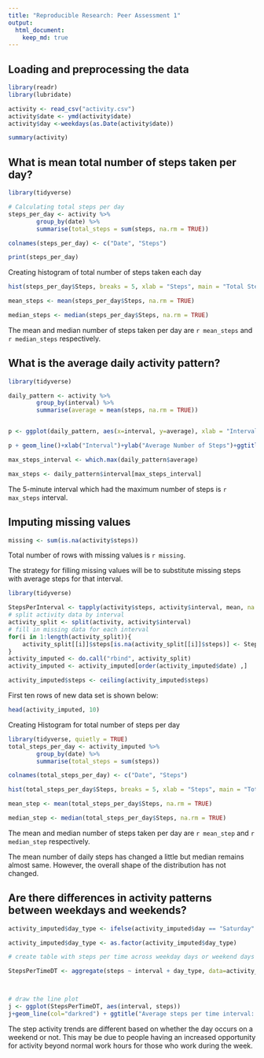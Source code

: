 ```yaml
---
title: "Reproducible Research: Peer Assessment 1"
output: 
  html_document:
    keep_md: true
---
```



## Loading and preprocessing the data
```r
library(readr)
library(lubridate)

activity <- read_csv("activity.csv")
activity$date <- ymd(activity$date)
activity$day <-weekdays(as.Date(activity$date))

summary(activity)

```



## What is mean total number of steps taken per day?

```r

library(tidyverse)

# Calculating total steps per day
steps_per_day <- activity %>% 
        group_by(date) %>% 
        summarise(total_steps = sum(steps, na.rm = TRUE))

colnames(steps_per_day) <- c("Date", "Steps")

print(steps_per_day)
```

Creating histogram of total number of steps taken each day

```r
hist(steps_per_day$Steps, breaks = 5, xlab = "Steps", main = "Total Steps Per Day")
```


```r
mean_steps <- mean(steps_per_day$Steps, na.rm = TRUE)

median_steps <- median(steps_per_day$Steps, na.rm = TRUE)
```

The mean and median number of steps taken per day are `r mean_steps` and `r median_steps` respectively.


## What is the average daily activity pattern?

```r
library(tidyverse)

daily_pattern <- activity %>% 
        group_by(interval) %>% 
        summarise(average = mean(steps, na.rm = TRUE))


p <- ggplot(daily_pattern, aes(x=interval, y=average), xlab = "Interval", ylab="Average Number of Steps")

p + geom_line()+xlab("Interval")+ylab("Average Number of Steps")+ggtitle("Average Number of Steps per Interval")

```


```r
max_steps_interval <- which.max(daily_pattern$average)

max_steps <- daily_pattern$interval[max_steps_interval]
```

The 5-minute interval which had the maximum number of steps is `r max_steps` interval.



## Imputing missing values

```r
missing <- sum(is.na(activity$steps))
```

Total number of rows with missing values is `r missing`.


The strategy for filling missing values will be to substitute missing steps with average steps for that interval.

```r


library(tidyverse)

StepsPerInterval <- tapply(activity$steps, activity$interval, mean, na.rm = TRUE)
# split activity data by interval
activity_split <- split(activity, activity$interval)
# fill in missing data for each interval
for(i in 1:length(activity_split)){
    activity_split[[i]]$steps[is.na(activity_split[[i]]$steps)] <- StepsPerInterval[i]
}
activity_imputed <- do.call("rbind", activity_split)
activity_imputed <- activity_imputed[order(activity_imputed$date) ,]

activity_imputed$steps <- ceiling(activity_imputed$steps)

```


  
First ten rows of new data set is shown below:


```r
head(activity_imputed, 10)

```

Creating Histogram for total number of steps per day

```r
library(tidyverse, quietly = TRUE)
total_steps_per_day <- activity_imputed %>% 
        group_by(date) %>% 
        summarise(total_steps = sum(steps))

colnames(total_steps_per_day) <- c("Date", "Steps")

hist(total_steps_per_day$Steps, breaks = 5, xlab = "Steps", main = "Total Steps Per Day")
```


```r
mean_step <- mean(total_steps_per_day$Steps, na.rm = TRUE)

median_step <- median(total_steps_per_day$Steps, na.rm = TRUE)
```

The mean and median number of steps taken per day are `r mean_step` and `r median_step` respectively.


The mean number of daily steps has changed a little but median remains almost same.
However, the overall shape of the distribution has not changed.

## Are there differences in activity patterns between weekdays and weekends?


```r
activity_imputed$day_type <- ifelse(activity_imputed$day == "Saturday"|activity_imputed$day == "Sunday", "weekend", "weekday")

activity_imputed$day_type <- as.factor(activity_imputed$day_type)
```

```r
# create table with steps per time across weekday days or weekend days

StepsPerTimeDT <- aggregate(steps ~ interval + day_type, data=activity_imputed, FUN=mean, na.action=na.omit)



# draw the line plot
j <- ggplot(StepsPerTimeDT, aes(interval, steps))
j+geom_line(col="darkred") + ggtitle("Average steps per time interval: weekdays vs. weekends") + xlab("Interval") + ylab("Steps") + theme(plot.title = element_text(face="bold", size=12)) + facet_grid(day_type ~ .)


```


The step activity trends are different based on whether the day occurs on a weekend or not. This may be due to people having an increased opportunity for activity beyond normal work hours for those who work during the week.
